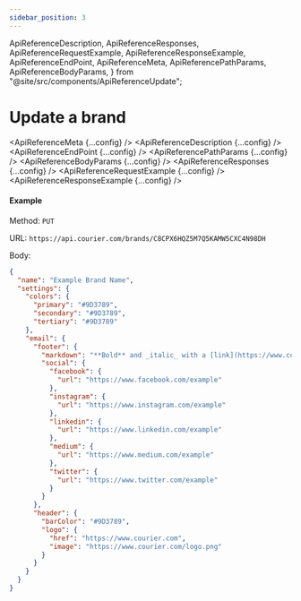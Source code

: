 ```yaml
---
sidebar_position: 3
---
```


  ApiReferenceDescription,
  ApiReferenceResponses,
  ApiReferenceRequestExample,
  ApiReferenceResponseExample,
  ApiReferenceEndPoint,
  ApiReferenceMeta,
  ApiReferencePathParams,
  ApiReferenceBodyParams,
} from "@site/src/components/ApiReferenceUpdate";

# Update a brand

<ApiReferenceMeta {...config} />
<ApiReferenceDescription {...config} />
<ApiReferenceEndPoint {...config} />
<ApiReferencePathParams {...config} />
<ApiReferenceBodyParams {...config} />
<ApiReferenceResponses {...config} />
<ApiReferenceRequestExample {...config} />
<ApiReferenceResponseExample {...config} />

#### Example

Method: `PUT`

URL: `https://api.courier.com/brands/C8CPX6HQZ5M7Q5KAMW5CXC4N98DH`

Body:
​

```json
{
  "name": "Example Brand Name",
  "settings": {
    "colors": {
      "primary": "#9D3789",
      "secondary": "#9D3789",
      "tertiary": "#9D3789"
    },
    "email": {
      "footer": {
        "markdown": "**Bold** and _italic_ with a [link](https://www.courier.com)",
        "social": {
          "facebook": {
            "url": "https://www.facebook.com/example"
          },
          "instagram": {
            "url": "https://www.instagram.com/example"
          },
          "linkedin": {
            "url": "https://www.linkedin.com/example"
          },
          "medium": {
            "url": "https://www.medium.com/example"
          },
          "twitter": {
            "url": "https://www.twitter.com/example"
          }
        }
      },
      "header": {
        "barColor": "#9D3789",
        "logo": {
          "href": "https://www.courier.com",
          "image": "https://www.courier.com/logo.png"
        }
      }
    }
  }
}
```
